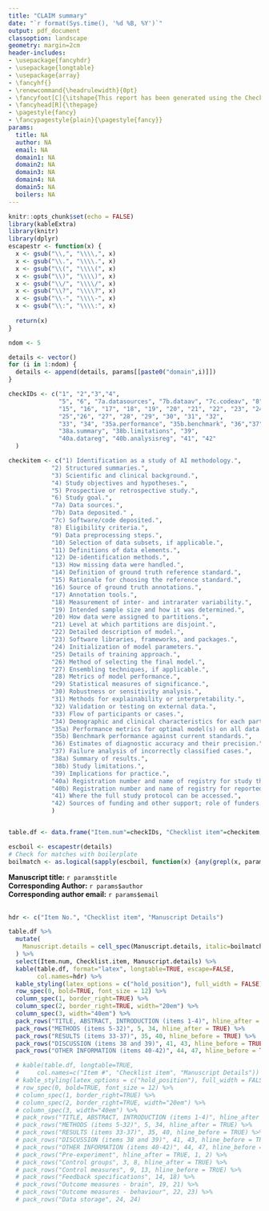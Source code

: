 ---
title: "CLAIM summary"
date: "`r format(Sys.time(), '%d %B, %Y')`"
output: pdf_document
classoption: landscape
geometry: margin=2cm
header-includes:
- \usepackage{fancyhdr}
- \usepackage{longtable}
- \usepackage{array}
- \fancyhf{}
- \renewcommand{\headrulewidth}{0pt}
- \fancyfoot[C]{\itshape{This report has been generated using the Checklist for Artificial Intelligence in Medical Imaging (CLAIM) online version (https://claim.shinyapps.io/CLAIM/), adapted from the CLAIM manuscript, which is freely available here https://pubs.rsna.org/doi/10.1148/ryai.2020200029.}}
- \fancyhead[R]{\thepage}
- \pagestyle{fancy}
- \fancypagestyle{plain}{\pagestyle{fancy}}
params:
  title: NA
  author: NA
  email: NA
  domain1: NA
  domain2: NA
  domain3: NA
  domain4: NA
  domain5: NA
  boilers: NA
---


```{r setup, include=FALSE}
knitr::opts_chunk$set(echo = FALSE)
library(kableExtra)
library(knitr)
library(dplyr)
escapestr <- function(x) {
  x <- gsub("\\,", "\\\\,", x)
  x <- gsub("\\.", "\\\\.", x)
  x <- gsub("\\(", "\\\\(", x)
  x <- gsub("\\)", "\\\\)", x)
  x <- gsub("\\/", "\\\\/", x)
  x <- gsub("\\?", "\\\\?", x)
  x <- gsub("\\-", "\\\\-", x)
  x <- gsub("\\:", "\\\\:", x)
  
  return(x)
}
```

```{r, echo=FALSE}
ndom <- 5

details <- vector()
for (i in 1:ndom) {
  details <- append(details, params[[paste0("domain",i)]])
}

checkIDs <- c("1", "2","3","4",
              "5", "6", "7a.datasources", "7b.dataav", "7c.codeav", "8", "9", "10","11", "12", "13", "14", 
              "15", "16", "17", "18", "19", "20", "21", "22", "23", "24", 
              "25","26", "27", "28", "29", "30", "31", "32", 
              "33", "34", "35a.performance", "35b.benchmark", "36","37",
              "38a.summary", "38b.limitations", "39",  
              "40a.datareg", "40b.analysisreg", "41", "42"
  )

checkitem <- c("1) Identification as a study of AI methodology.",
            "2) Structured summaries.",
            "3) Scientific and clinical background.",
            "4) Study objectives and hypotheses.",
            "5) Prospective or retrospective study.",
            "6) Study goal.",
            "7a) Data sources.",
            "7b) Data deposited." , 
            "7c) Software/code deposited.",
            "8) Eligibility criteria.",
            "9) Data preprocessing steps.",
            "10) Selection of data subsets, if applicable.",
            "11) Definitions of data elements.",
            "12) De-identification methods.",
            "13) How missing data were handled.",
            "14) Definition of ground truth reference standard.",
            "15) Rationale for choosing the reference standard.",
            "16) Source of ground truth annotations.", 
            "17) Annotation tools.",
            "18) Measurement of inter- and intrarater variability.",
            "19) Intended sample size and how it was determined.",
            "20) How data were assigned to partitions.",
            "21) Level at which partitions are disjoint.",
            "22) Detailed description of model.", 
            "23) Software libraries, frameworks, and packages.", 
            "24) Initialization of model parameters.", 
            "25) Details of training approach.", 
            "26) Method of selecting the final model.", 
            "27) Ensembling techniques, if applicable.", 
            "28) Metrics of model performance.", 
            "29) Statistical measures of significance.", 
            "30) Robustness or sensitivity analysis.", 
            "31) Methods for explainability or interpretability.", 
            "32) Validation or testing on external data.", 
            "33) Flow of participants or cases.", 
            "34) Demographic and clinical characteristics for each partition.", 
            "35a) Performance metrics for optimal model(s) on all data partitions", 
            "35b) Benchmark performance against current standards.", 
            "36) Estimates of diagnostic accuracy and their precision.", 
            "37) Failure analysis of incorrectly classified cases.", 
            "38a) Summary of results.",  
            "38b) Study limitations.", 
            "39) Implications for practice.", 
            "40a) Registration number and name of registry for study that generated raw data.", 
            "40b) Registration number and name of registry for reported Machine Learning study.", 
            "41) Where the full study protocol can be accessed.", 
            "42) Sources of funding and other support; role of funders."
            )


table.df <- data.frame("Item.num"=checkIDs, "Checklist item"=checkitem, "Manuscript details"=details)

```


```{r}
escboil <- escapestr(details)
# Check for matches with boilerplate
boilmatch <- as.logical(sapply(escboil, function(x) {any(grepl(x, params$boilers))}))
```


**Manuscript title:** `r params$title`  
**Corresponding Author:** `r params$author`  
**Corresponding author email:** `r params$email`  
&nbsp;




\renewcommand{\arraystretch}{1.5}
```{r}
hdr <- c("Item No.", "Checklist item", "Manuscript Details")

table.df %>%
  mutate(
    Manuscript.details = cell_spec(Manuscript.details, italic=boilmatch)
  ) %>%
  select(Item.num, Checklist.item, Manuscript.details) %>%
  kable(table.df, format="latex", longtable=TRUE, escape=FALSE,
        col.names=hdr) %>%
  kable_styling(latex_options = c("hold_position"), full_width = FALSE) %>%
  row_spec(0, bold=TRUE, font_size = 12) %>%
  column_spec(1, border_right=TRUE) %>%
  column_spec(2, border_right=TRUE, width="20em") %>%
  column_spec(3, width="40em") %>%
  pack_rows("TITLE, ABSTRACT, INTRODUCTION (items 1-4)", hline_after = TRUE, 1, 4) %>%
  pack_rows("METHODS (items 5-32)", 5, 34, hline_after = TRUE) %>%
  pack_rows("RESULTS (items 33-37)", 35, 40, hline_before = TRUE) %>%
  pack_rows("DISCUSSION (items 38 and 39)", 41, 43, hline_before = TRUE) %>%
  pack_rows("OTHER INFORMATION (items 40-42)", 44, 47, hline_before = TRUE)

  # kable(table.df, longtable=TRUE,
  #     col.names=c("Item #", "Checklist item", "Manuscript Details")) %>%
  # kable_styling(latex_options = c("hold_position"), full_width = FALSE) %>%
  # row_spec(0, bold=TRUE, font_size = 12) %>%
  # column_spec(1, border_right=TRUE) %>%
  # column_spec(2, border_right=TRUE, width="20em") %>%
  # column_spec(3, width="40em") %>%
  # pack_rows("TITLE, ABSTRACT, INTRODUCTION (items 1-4)", hline_after = TRUE, 1, 4) %>%
  # pack_rows("METHODS (items 5-32)", 5, 34, hline_after = TRUE) %>%
  # pack_rows("RESULTS (items 33-37)", 35, 40, hline_before = TRUE) %>%
  # pack_rows("DISCUSSION (items 38 and 39)", 41, 43, hline_before = TRUE) %>%
  # pack_rows("OTHER INFORMATION (items 40-42)", 44, 47, hline_before = TRUE)
  # pack_rows("Pre-experiment", hline_after = TRUE, 1, 2) %>%
  # pack_rows("Control groups", 3, 8, hline_after = TRUE) %>%
  # pack_rows("Control measures", 9, 13, hline_before = TRUE) %>%
  # pack_rows("Feedback specifications", 14, 18) %>%
  # pack_rows("Outcome measures - brain", 19, 21) %>%
  # pack_rows("Outcome measures - behaviour", 22, 23) %>%
  # pack_rows("Data storage", 24, 24)
```